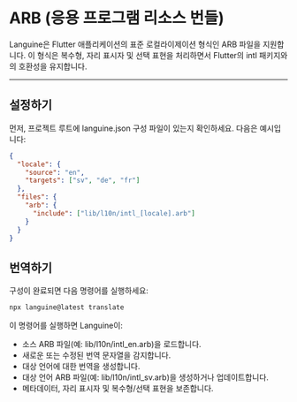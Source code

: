 # ARB (응용 프로그램 리소스 번들)

Languine은 Flutter 애플리케이션의 표준 로컬라이제이션 형식인 ARB 파일을 지원합니다. 이 형식은 복수형, 자리 표시자 및 선택 표현을 처리하면서 Flutter의 intl 패키지와의 호환성을 유지합니다.

---

## 설정하기

먼저, 프로젝트 루트에 languine.json 구성 파일이 있는지 확인하세요. 다음은 예시입니다:

```json
{
  "locale": {
    "source": "en",
    "targets": ["sv", "de", "fr"]
  },
  "files": {
    "arb": {
      "include": ["lib/l10n/intl_[locale].arb"]
    }
  }
}
```

## 번역하기

구성이 완료되면 다음 명령어를 실행하세요:

```bash
npx languine@latest translate
```

이 명령어를 실행하면 Languine이:

- 소스 ARB 파일(예: lib/l10n/intl_en.arb)을 로드합니다.
- 새로운 또는 수정된 번역 문자열을 감지합니다.
- 대상 언어에 대한 번역을 생성합니다.
- 대상 언어 ARB 파일(예: lib/l10n/intl_sv.arb)을 생성하거나 업데이트합니다.
- 메타데이터, 자리 표시자 및 복수형/선택 표현을 보존합니다.

